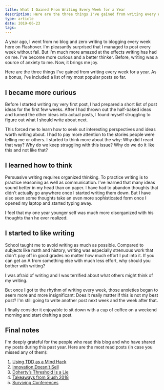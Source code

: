 ```yaml
---
title: What I Gained From Writing Every Week for a Year
description: Here are the three things I've gained from writing every week for a year. As a bonus, I've included a list of my most popular posts so far.
type: article
date: 2019-06-23
tags:
---
```


A year ago, I went from no blog and zero writing to blogging every week here on Flashover. I'm pleasantly surprised that I managed to post every week without fail. But I'm much more amazed at the effects writing has had on me. I've become more curious and a better thinker. Before, writing was a source of anxiety to me. Now, it brings me joy.

Here are the three things I've gained from writing every week for a year. As a bonus, I've included a list of my most popular posts so far.

## I became more curious

Before I started writing my very first post, I had prepared a short list of post ideas for the first few weeks. After I had thrown out the half-baked ideas and turned the other ideas into actual posts, I found myself struggling to figure out what I should write about next.

This forced me to learn how to seek out interesting perspectives and ideas worth writing about. I had to pay more attention to the stories people were telling me or others. I started to think more about the why: Why did I react that way? Why do we keep struggling with this issue? Why do we do it like this and not like that?

## I learned how to think

Persuasive writing requires organized thinking. To practice writing is to practice reasoning as well as communication. I've learned that many ideas sound better in my head than on paper. I have had to abandon thoughts that didn't actually go anywhere once I started writing them down. But I have also seen some thoughts take an even more sophisticated form once I opened my laptop and started typing away.

I feel that my one year younger self was much more disorganized with his thoughts than he ever realized.

## I started to like writing

School taught me to avoid writing as much as possible. Compared to subjects like math and history, writing was especially strenuous work that didn't pay off in good grades no matter how much effort I put into it. If you can get an A from something else with much less effort, why should you bother with writing?

I was afraid of writing and I was terrified about what others might think of my writing.

But once I got to the rhythm of writing every week, those anxieties began to seem more and more insignificant: Does it really matter if this is not my best post? I'm still going to write another post next week and the week after that.

I finally consider it enjoyable to sit down with a cup of coffee on a weekend morning and start drafting a post.

## Final notes

I'm deeply grateful for the people who read this blog and who have shared my posts during this past year. Here are the most read posts (in case you missed any of them):

1. [Using TDD as a Mind Hack](https://www.flashover.blog/posts/using-tdd-as-a-mind-hack/)
2. [Innovation Doesn't Sell](https://www.flashover.blog/posts/innovation-doesn-t-sell/)
3. [Doherty’s Threshold Is a Lie](https://www.flashover.blog/posts/dohertys-threshold-is-a-lie/)
4. [Takeaways from Slush 2018](https://www.flashover.blog/posts/takeaways-from-slush-2018/)
5. [Surviving Conferences](https://www.flashover.blog/posts/surviving-conferences/)
